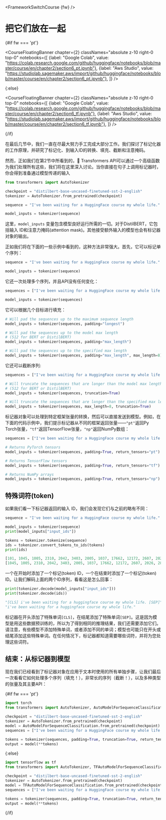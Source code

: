 <FrameworkSwitchCourse {fw} />

# 把它们放在一起

{#if fw === 'pt'}

<CourseFloatingBanner chapter={2}
  classNames="absolute z-10 right-0 top-0"
  notebooks={[
    {label: "Google Colab", value: "https://colab.research.google.com/github/huggingface/notebooks/blob/master/course/en/chapter2/section6_pt.ipynb"},
    {label: "Aws Studio", value: "https://studiolab.sagemaker.aws/import/github/huggingface/notebooks/blob/master/course/en/chapter2/section6_pt.ipynb"},
]} />

{:else}

<CourseFloatingBanner chapter={2}
  classNames="absolute z-10 right-0 top-0"
  notebooks={[
    {label: "Google Colab", value: "https://colab.research.google.com/github/huggingface/notebooks/blob/master/course/en/chapter2/section6_tf.ipynb"},
    {label: "Aws Studio", value: "https://studiolab.sagemaker.aws/import/github/huggingface/notebooks/blob/master/course/en/chapter2/section6_tf.ipynb"},
]} />

{/if}

在最后几节中，我们一直在尽最大努力手工完成大部分工作。我们探讨了标记化器的工作原理，并研究了标记化、到输入ID的转换、填充、截断和注意掩码。

然而，正如我们在第2节中所看到的，🤗 Transformers API可以通过一个高级函数为我们处理所有这些，我们将在这里深入讨论。当你直接在句子上调用标记器时，你会得到准备通过模型传递的输入

```py
from transformers import AutoTokenizer

checkpoint = "distilbert-base-uncased-finetuned-sst-2-english"
tokenizer = AutoTokenizer.from_pretrained(checkpoint)

sequence = "I've been waiting for a HuggingFace course my whole life."

model_inputs = tokenizer(sequence)
```

这里，`model_inputs`
变量包含模型良好运行所需的一切。对于DistilBERT，它包括输入 ID和注意力掩码(attention mask)。其他接受额外输入的模型也会有标记器对象的输出。

正如我们将在下面的一些示例中看到的，这种方法非常强大。首先，它可以标记单个序列：

```py
sequence = "I've been waiting for a HuggingFace course my whole life."

model_inputs = tokenizer(sequence)
```

它还一次处理多个序列，并且API没有任何变化：

```py
sequences = ["I've been waiting for a HuggingFace course my whole life.", "So have I!"]

model_inputs = tokenizer(sequences)
```

它可以根据几个目标进行填充：

```py
# Will pad the sequences up to the maximum sequence length
model_inputs = tokenizer(sequences, padding="longest")

# Will pad the sequences up to the model max length
# (512 for BERT or DistilBERT)
model_inputs = tokenizer(sequences, padding="max_length")

# Will pad the sequences up to the specified max length
model_inputs = tokenizer(sequences, padding="max_length", max_length=8)
```

它还可以截断序列:

```py
sequences = ["I've been waiting for a HuggingFace course my whole life.", "So have I!"]

# Will truncate the sequences that are longer than the model max length
# (512 for BERT or DistilBERT)
model_inputs = tokenizer(sequences, truncation=True)

# Will truncate the sequences that are longer than the specified max length
model_inputs = tokenizer(sequences, max_length=8, truncation=True)
```

标记器对象可以处理到特定框架张量的转换，然后可以直接发送到模型。例如，在下面的代码示例中，我们提示标记器从不同的框架返回张量——`"pt"`返回Py Torch张量，`"tf"`返回TensorFlow张量，`"np"`返回NumPy数组：

```py
sequences = ["I've been waiting for a HuggingFace course my whole life.", "So have I!"]

# Returns PyTorch tensors
model_inputs = tokenizer(sequences, padding=True, return_tensors="pt")

# Returns TensorFlow tensors
model_inputs = tokenizer(sequences, padding=True, return_tensors="tf")

# Returns NumPy arrays
model_inputs = tokenizer(sequences, padding=True, return_tensors="np")
```

## 特殊词符(token)

如果我们看一下标记器返回的输入 ID，我们会发现它们与之前的略有不同：

```py
sequence = "I've been waiting for a HuggingFace course my whole life."

model_inputs = tokenizer(sequence)
print(model_inputs["input_ids"])

tokens = tokenizer.tokenize(sequence)
ids = tokenizer.convert_tokens_to_ids(tokens)
print(ids)
```

```python out
[101, 1045, 1005, 2310, 2042, 3403, 2005, 1037, 17662, 12172, 2607, 2026, 2878, 2166, 1012, 102]
[1045, 1005, 2310, 2042, 3403, 2005, 1037, 17662, 12172, 2607, 2026, 2878, 2166, 1012]
```

一个在开始时添加了一个标记(token) ID，一个在结束时添加了一个标记(token) ID。让我们解码上面的两个ID序列，看看这是怎么回事：

```py
print(tokenizer.decode(model_inputs["input_ids"]))
print(tokenizer.decode(ids))
```

```python out
"[CLS] i've been waiting for a huggingface course my whole life. [SEP]"
"i've been waiting for a huggingface course my whole life."
```

标记器在开头添加了特殊单词`[CLS]`，在结尾添加了特殊单词`[SEP]`。这是因为模型是用这些数据预训练的，所以为了得到相同的推理结果，我们还需要添加它们。请注意，有些模型不添加特殊单词，或者添加不同的单词；模型也可能只在开头或结尾添加这些特殊单词。在任何情况下，标记器都知道需要哪些词符，并将为您处理这些词符。

## 结束：从标记器到模型

现在我们已经看到了标记器对象在应用于文本时使用的所有单独步骤，让我们最后一次看看它如何处理多个序列（填充！），非常长的序列（截断！），以及多种类型的张量及其主要API：

{#if fw === 'pt'}
```py
import torch
from transformers import AutoTokenizer, AutoModelForSequenceClassification

checkpoint = "distilbert-base-uncased-finetuned-sst-2-english"
tokenizer = AutoTokenizer.from_pretrained(checkpoint)
model = AutoModelForSequenceClassification.from_pretrained(checkpoint)
sequences = ["I've been waiting for a HuggingFace course my whole life.", "So have I!"]

tokens = tokenizer(sequences, padding=True, truncation=True, return_tensors="pt")
output = model(**tokens)
```
{:else}
```py
import tensorflow as tf
from transformers import AutoTokenizer, TFAutoModelForSequenceClassification

checkpoint = "distilbert-base-uncased-finetuned-sst-2-english"
tokenizer = AutoTokenizer.from_pretrained(checkpoint)
model = TFAutoModelForSequenceClassification.from_pretrained(checkpoint)
sequences = ["I've been waiting for a HuggingFace course my whole life.", "So have I!"]

tokens = tokenizer(sequences, padding=True, truncation=True, return_tensors="tf")
output = model(**tokens)
```
{/if}

